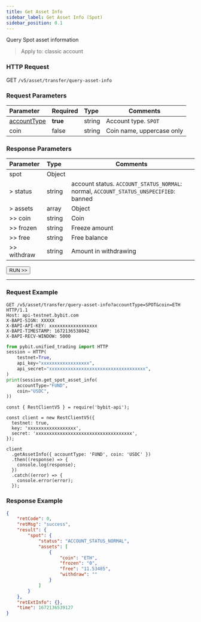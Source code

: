 ```yaml
---
title: Get Asset Info
sidebar_label: Get Asset Info (Spot)
sidebar_position: 0.1
---
```

Query Spot asset information
> Apply to: classic account

### HTTP Request
GET `/v5/asset/transfer/query-asset-info`

### Request Parameters
| Parameter | Required | Type | Comments|
|:----- |:-------|:-----|------ |
|[accountType](../../enum#accounttype) |**true** |string |Account type. `SPOT`|
|coin |false |string |Coin name, uppercase only |

### Response Parameters
| Parameter | Type | Comments|
|:----- |:-----|----- |
|spot |Object| |
|> status |string |account status. `ACCOUNT_STATUS_NORMAL`: normal, `ACCOUNT_STATUS_UNSPECIFIED`: banned |
|> assets |array|Object |
|>> coin |string|Coin |
|>> frozen |string|Freeze amount |
|>> free |string|Free balance |
|>> withdraw |string|Amount in withdrawing |

<a href="/api-explorer/v5/asset/asset-info"><Button>RUN >></Button></a>

---

### Request Example

<Tabs groupId="programming-languages">
<TabItem value="http" label="HTTP">

```http
GET /v5/asset/transfer/query-asset-info?accountType=SPOT&coin=ETH HTTP/1.1
Host: api-testnet.bybit.com
X-BAPI-SIGN: XXXXX
X-BAPI-API-KEY: xxxxxxxxxxxxxxxxxx
X-BAPI-TIMESTAMP: 1672136538042
X-BAPI-RECV-WINDOW: 5000
```

</TabItem>
<TabItem value="python" label="Python">

```python
from pybit.unified_trading import HTTP
session = HTTP(
    testnet=True,
    api_key="xxxxxxxxxxxxxxxxxx",
    api_secret="xxxxxxxxxxxxxxxxxxxxxxxxxxxxxxxxxxxx",
)
print(session.get_spot_asset_info(
    accountType="FUND",
    coin="USDC",
))
```

</TabItem>

<TabItem value="Node" label="Node.js">

```n4js
const { RestClientV5 } = require('bybit-api');

const client = new RestClientV5({
  testnet: true,
  key: 'xxxxxxxxxxxxxxxxxx',
  secret: 'xxxxxxxxxxxxxxxxxxxxxxxxxxxxxxxxxxxx',
});

client
  .getAssetInfo({ accountType: 'FUND', coin: 'USDC' })
  .then((response) => {
    console.log(response);
  })
  .catch((error) => {
    console.error(error);
  });
```

</TabItem>
</Tabs>

### Response Example

```json
{
    "retCode": 0,
    "retMsg": "success",
    "result": {
        "spot": {
            "status": "ACCOUNT_STATUS_NORMAL",
            "assets": [
                {
                    "coin": "ETH",
                    "frozen": "0",
                    "free": "11.53485",
                    "withdraw": ""
                }
            ]
        }
    },
    "retExtInfo": {},
    "time": 1672136539127
}
```
